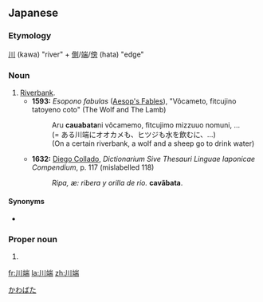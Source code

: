 ==Japanese==
{{ja-kanjitab|かわ|はた|k2=ばた|r=y|yomi=k}}

===Etymology===
[[川]] (kawa) "river" + [[側]]/[[端]]/[[傍]] (hata) "edge"

===Noun===
{{ja-noun|かわばた|hhira=かはばた}}

# [[riverbank|Riverbank]].
#* '''1593:''' ''Esopono fabulas'' ([[w:Aesop's Fables|Aesop's Fables]]), "Vôcameto, fitcujino tatoyeno coto" (The Wolf and The Lamb)
#*: Aru '''cauabata'''ni vôcamemo, fitcujimo mizzuuo nomuni, ... <!-- should fitcujimo be fitçujimo? -->
#*: (= ある川端にオオカメも、ヒツジも水を飲むに、…)
#*: (On a certain riverbank, a wolf and a sheep go to drink water) <!--"go to" implicit from に-->
#* '''1632:''' [[w:Diego Collado|Diego Collado]], ''Dictionarium Sive Thesauri Linguae Iaponicae Compendium'', p. 117 (mislabelled 118)
#*: ''Ripa, æ: ribera y orilla de rio.'' '''cavãbata'''.

====Synonyms====
* {{ja-r|川縁|かわべり}}

===Proper noun===
{{ja-pos|proper|かわばた}}

# {{surname|lang=ja}}

[[Category:Japanese surnames|かわばた]]

[[fr:川端]]
[[la:川端]]
[[zh:川端]]